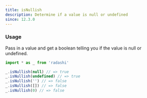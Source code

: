 ```yaml
---
title: isNullish
description: Determine if a value is null or undefined
since: 12.3.0
---
```


### Usage

Pass in a value and get a boolean telling you if the value is null or undefined.

```ts twoslash
import * as _ from 'radashi'

_.isNullish(null) // => true
_.isNullish(undefined) // => true
_.isNullish('') // => false
_.isNullish([]) // => false
_.isNullish(0) // => false
```
